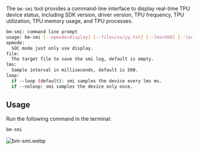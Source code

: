The `bm-smi` tool provides a command-line interface to display real-time TPU device status, including SDK version, driver version, TPU frequency, TPU utilization, TPU memory usage, and TPU processes.

```bash
bm-smi: command line prompt
usage: bm-smi [--opmode=display] [--file=/xx/yy.txt] [--lms=500] [--loop]
opmode:
  SOC mode just only use display.
file:
  The target file to save the smi log, default is empty.
lms:
  Sample interval in milliseconds, default is 500.
loop:
  if --loop (default): smi samples the device every lms ms.
  if --noloop: smi samples the device only once.
```

## Usage

Run the following command in the terminal:

```bash
bm-smi
```

![bm-smi.webp](/img/general-tutorial/tpu_ai/bm-smi.webp)
